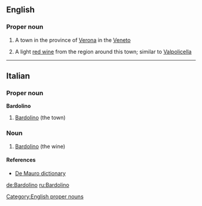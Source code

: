 ==English==

===Proper noun===
{{en-noun|s|-}}

# {{uncountable}} A town in the province of [[Verona]] in the [[Veneto]]
# {{countable}} A light [[red wine]] from the region around this town; similar to [[Valpolicella]]

----
==Italian==

===Proper noun===
'''Bardolino'''

# [[#English|Bardolino]] (the town)

===Noun===
{{it-noun|Bardolin|m|o|i}}

# [[#English|Bardolino]] (the wine)

====References====
*[http://www.demauroparavia.it/12347 De Mauro dictionary]

[[de:Bardolino]]
[[ru:Bardolino]]
{{rft}}
[[Category:English proper nouns]]